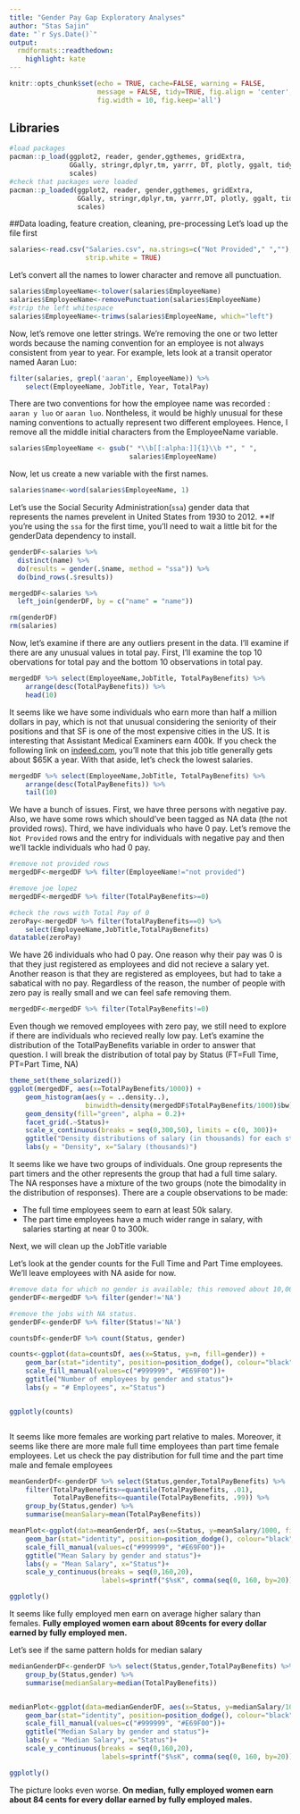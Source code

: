 ```yaml
---
title: "Gender Pay Gap Exploratory Analyses"
author: "Stas Sajin"
date: "`r Sys.Date()`"
output: 
  rmdformats::readthedown:
    highlight: kate
---
```


```r
knitr::opts_chunk$set(echo = TRUE, cache=FALSE, warning = FALSE, 
                      message = FALSE, tidy=TRUE, fig.align = 'center', 
                      fig.width = 10, fig.keep='all')


```

## Libraries
```r
#load packages
pacman::p_load(ggplot2, reader, gender,ggthemes, gridExtra, 
               GGally, stringr,dplyr,tm, yarrr, DT, plotly, ggalt, tidyr,
               scales)
#check that packages were loaded
pacman::p_loaded(ggplot2, reader, gender,ggthemes, gridExtra, 
                 GGally, stringr,dplyr,tm, yarrr,DT, plotly, ggalt, tidyr,
                 scales)
```

##Data loading, feature creation, cleaning, pre-processing
Let's load up the file first

```r
salaries<-read.csv("Salaries.csv", na.strings=c("Not Provided"," ",""), 
                   strip.white = TRUE)
```

Let's convert all the names to lower character and remove all punctuation. 

```r
salaries$EmployeeName<-tolower(salaries$EmployeeName)
salaries$EmployeeName<-removePunctuation(salaries$EmployeeName)
#strip the left whitespace
salaries$EmployeeName<-trimws(salaries$EmployeeName, which="left")
```

Now, let's remove one letter strings. We're removing the one or two letter words because the naming convention for an employee is not always consistent from year to year. For example, lets look at a transit operator named Aaran Luo:

```r
filter(salaries, grepl('aaran', EmployeeName)) %>% 
    select(EmployeeName, JobTitle, Year, TotalPay)
```

There are two conventions for how the employee name was recorded : `aaran y luo` or `aaran luo`. Nontheless, it would be highly unusual for these naming conventions to actually represent two different employees. Hence, I remove all the middle initial characters from the EmployeeName variable.

```r
salaries$EmployeeName <- gsub(" *\\b[[:alpha:]]{1}\\b *", " ", 
                              salaries$EmployeeName) 
```

Now, let us create a new variable with the first names.

```r
salaries$name<-word(salaries$EmployeeName, 1)
```

Let's use the Social Security Administration(`ssa`) gender data that represents the names prevelent in United States from 1930 to 2012. **If you're using the `ssa` for the first time, you'll need to wait a little bit for the genderData dependency to install.

```r
genderDF<-salaries %>% 
  distinct(name) %>% 
  do(results = gender(.$name, method = "ssa")) %>% 
  do(bind_rows(.$results))

mergedDF<-salaries %>% 
  left_join(genderDF, by = c("name" = "name"))

rm(genderDF)
rm(salaries)
```

Now, let's examine if there are any outliers present in the data. I'll examine if there are any unusual values in total pay. First, I'll examine the top 10 obervations for total pay and the bottom 10 observations in total pay. 

```r
mergedDF %>% select(EmployeeName,JobTitle, TotalPayBenefits) %>%
    arrange(desc(TotalPayBenefits)) %>%
    head(10)
```

It seems like we have some individuals who earn more than half a million dollars in pay, which is not that unusual considering the seniority of their positions and that SF is one of the most expensive cities in the US. It is interesting that Assistant Medical Examiners earn 400k. If you check the following link on [indeed.com](http://www.indeed.com/salary/q-Assistant-Medical-Examiner-l-San-Francisco,-CA.html), you'll note that this job title generally gets about $65K a year. With that aside, let's check the lowest salaries.

```r
mergedDF %>% select(EmployeeName,JobTitle, TotalPayBenefits) %>%
    arrange(desc(TotalPayBenefits)) %>%
    tail(10)
```

We have a bunch of issues. First, we have three persons with negative pay. Also, we have some rows which should've been tagged as NA data (the not provided rows). Third, we have individuals who have 0 pay. Let's remove the `Not Provided` rows and the entry for individuals with negative pay and then we'll tackle individuals who had 0 pay. 

```r
#remove not provided rows
mergedDF<-mergedDF %>% filter(EmployeeName!="not provided")

#remove joe lopez
mergedDF<-mergedDF %>% filter(TotalPayBenefits>=0)

#check the rows with Total Pay of 0
zeroPay<-mergedDF %>% filter(TotalPayBenefits==0) %>%
    select(EmployeeName,JobTitle,TotalPayBenefits)
datatable(zeroPay)
```

We have 26 individuals who had 0 pay. One reason why their pay was 0 is that they just registered as employees and did not recieve a salary yet. Another reason is that they are registered as employees, but had to take a sabatical with no pay. Regardless of the reason, the number of people with zero pay is really small and we can feel safe removing them.

```r
mergedDF<-mergedDF %>% filter(TotalPayBenefits!=0)
```

Even though we removed employees with zero pay, we still need to explore if there are individuals who recieved really low pay. Let's examine the distribution of the TotalPayBenefits variable in order to answer that question. I will break the distribution of total pay by Status (FT=Full Time, PT=Part Time, NA)

```r
theme_set(theme_solarized())
ggplot(mergedDF, aes(x=TotalPayBenefits/1000)) +
    geom_histogram(aes(y = ..density..), 
                   binwidth=density(mergedDF$TotalPayBenefits/1000)$bw) +
    geom_density(fill="green", alpha = 0.2)+
    facet_grid(.~Status)+
    scale_x_continuous(breaks = seq(0,300,50), limits = c(0, 300))+
    ggtitle("Density distributions of salary (in thousands) for each status")+
    labs(y = "Density", x="Salary (thousands)")
```

It seems like we have two groups of individuals. One group represents the part timers and the other represents the group that had a full time salary. The NA responses have a mixture of the two groups (note the bimodality in the distribution of responses). There are a couple observations to be made:

* The full time employees seem to earn at least 50k salary. 
* The part time employees have a much wider range in salary, with salaries starting at near 0 to 300k. 


Next, we will clean up the JobTitle variable 











Let's look at the gender counts for the Full Time and Part Time employees. We'll leave employees with NA aside for now. 

```r
#remove data for which no gender is available; this removed about 10,000 observations.
genderDF<-mergedDF %>% filter(gender!='NA')

#remove the jobs with NA status.
genderDF<-genderDF %>% filter(Status!='NA')
```


```r
countsDf<-genderDF %>% count(Status, gender) 

counts<-ggplot(data=countsDf, aes(x=Status, y=n, fill=gender)) +
    geom_bar(stat="identity", position=position_dodge(), colour="black") +
    scale_fill_manual(values=c("#999999", "#E69F00"))+
    ggtitle("Number of employees by gender and status")+
    labs(y = "# Employees", x="Status")
```

<div style = "align-content: center"> 
```r
ggplotly(counts)
```
</div>

It seems like more females are working part relative to males. Moreover, it seems like there are more male full time employees than part time female employees. Let us check the pay distribution for full time and the part time male and female employees

```r
meanGenderDf<-genderDF %>% select(Status,gender,TotalPayBenefits) %>% 
    filter(TotalPayBenefits>=quantile(TotalPayBenefits, .01), 
           TotalPayBenefits<=quantile(TotalPayBenefits, .99)) %>%
    group_by(Status,gender) %>%
    summarise(meanSalary=mean(TotalPayBenefits))

meanPlot<-ggplot(data=meanGenderDf, aes(x=Status, y=meanSalary/1000, fill=gender)) +
    geom_bar(stat="identity", position=position_dodge(), colour="black") +
    scale_fill_manual(values=c("#999999", "#E69F00"))+
    ggtitle("Mean Salary by gender and status")+
    labs(y = "Mean Salary", x="Status")+
    scale_y_continuous(breaks = seq(0,160,20),
                       labels=sprintf("$%sK", comma(seq(0, 160, by=20))))

ggplotly()

```

It seems like fully employed men earn on average higher salary than females. **Fully employed women earn about 89cents for every dollar earned by fully employed men.**


Let's see if the same pattern holds for median salary

```r
medianGenderDF<-genderDF %>% select(Status,gender,TotalPayBenefits) %>% 
    group_by(Status,gender) %>%
    summarise(medianSalary=median(TotalPayBenefits))


medianPlot<-ggplot(data=medianGenderDF, aes(x=Status, y=medianSalary/1000, fill=gender)) +
    geom_bar(stat="identity", position=position_dodge(), colour="black") +
    scale_fill_manual(values=c("#999999", "#E69F00"))+
    ggtitle("Median Salary by gender and status")+
    labs(y = "Median Salary", x="Status")+
    scale_y_continuous(breaks = seq(0,160,20),
                       labels=sprintf("$%sK", comma(seq(0, 160, by=20))))

ggplotly()
```


The picture looks even worse. **On median, fully employed women earn about 84 cents for every dollar earned by fully employed males.**


